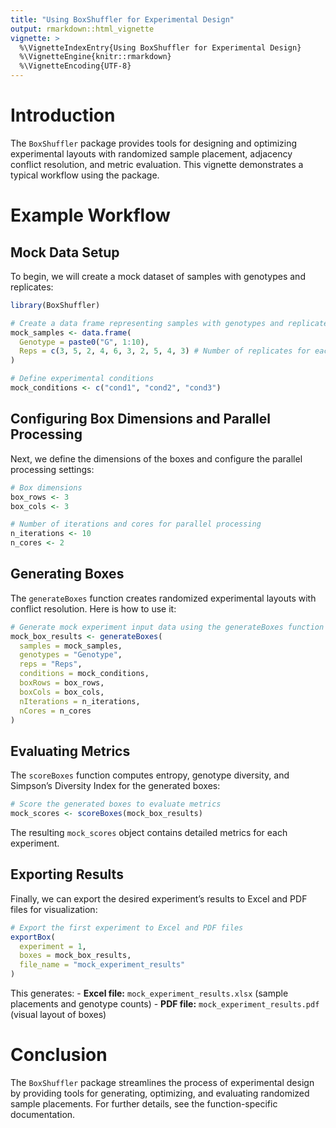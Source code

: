 ```yaml
---
title: "Using BoxShuffler for Experimental Design"
output: rmarkdown::html_vignette
vignette: >
  %\VignetteIndexEntry{Using BoxShuffler for Experimental Design}
  %\VignetteEngine{knitr::rmarkdown}
  %\VignetteEncoding{UTF-8}
---
```


# Introduction

The `BoxShuffler` package provides tools for designing and optimizing experimental layouts with randomized sample placement, adjacency conflict resolution, and metric evaluation. This vignette demonstrates a typical workflow using the package.

# Example Workflow

## Mock Data Setup

To begin, we will create a mock dataset of samples with genotypes and replicates:

```r
library(BoxShuffler)

# Create a data frame representing samples with genotypes and replicates
mock_samples <- data.frame(
  Genotype = paste0("G", 1:10),
  Reps = c(3, 5, 2, 4, 6, 3, 2, 5, 4, 3) # Number of replicates for each genotype
)

# Define experimental conditions
mock_conditions <- c("cond1", "cond2", "cond3")
```

## Configuring Box Dimensions and Parallel Processing

Next, we define the dimensions of the boxes and configure the parallel processing settings:

```r
# Box dimensions
box_rows <- 3
box_cols <- 3

# Number of iterations and cores for parallel processing
n_iterations <- 10
n_cores <- 2
```

## Generating Boxes

The `generateBoxes` function creates randomized experimental layouts with conflict resolution. Here is how to use it:

```r
# Generate mock experiment input data using the generateBoxes function
mock_box_results <- generateBoxes(
  samples = mock_samples,
  genotypes = "Genotype",
  reps = "Reps",
  conditions = mock_conditions,
  boxRows = box_rows,
  boxCols = box_cols,
  nIterations = n_iterations,
  nCores = n_cores
)
```

## Evaluating Metrics

The `scoreBoxes` function computes entropy, genotype diversity, and Simpson’s Diversity Index for the generated boxes:

```r
# Score the generated boxes to evaluate metrics
mock_scores <- scoreBoxes(mock_box_results)
```

The resulting `mock_scores` object contains detailed metrics for each experiment.

## Exporting Results

Finally, we can export the desired experiment’s results to Excel and PDF files for visualization:

```r
# Export the first experiment to Excel and PDF files
exportBox(
  experiment = 1,
  boxes = mock_box_results,
  file_name = "mock_experiment_results"
)
```

This generates:
- **Excel file:** `mock_experiment_results.xlsx` (sample placements and genotype counts)
- **PDF file:** `mock_experiment_results.pdf` (visual layout of boxes)

# Conclusion

The `BoxShuffler` package streamlines the process of experimental design by providing tools for generating, optimizing, and evaluating randomized sample placements. For further details, see the function-specific documentation.
